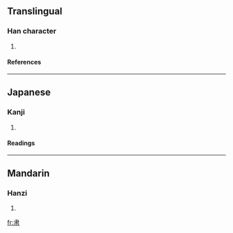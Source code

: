 ==Translingual==
===Han character===
{{Han char|rn=50|rad=巾|as=03|sn=6|four=|canj=中月 (LB), X中月 (XLB)}}
# {{defn|Han|sort=巾03}}
====References====
{{Han ref|kx=0329.020|dkj=08790|dj=0634.110|hdz=10730.200|uh=5E07|ud=24071}}
----
==Japanese==
===Kanji===
{{ja-kanji|grade=|rs=巾03}}
# {{defn|Japanese}} 
====Readings====
{{ja-readings|on=[[でん]] (den), [[にょう]] (nyō)|kun=[[てわざがすばやい]] (tewazagasubayai)}}
----
==Mandarin==
===Hanzi===
{{cmn-hanzi|pin=[[niè]] (nie4)|wg=nieh<sup>4</sup>}}
# {{defn|Mandarin}}

[[fr:帇]]